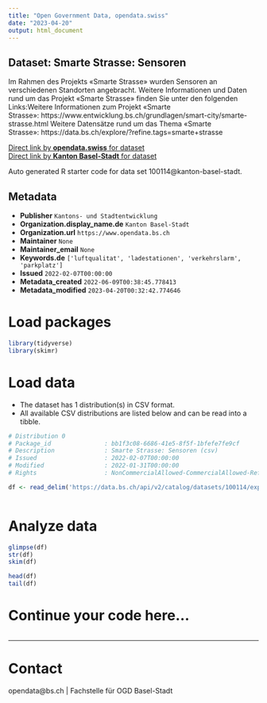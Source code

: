 ```yaml
---
title: "Open Government Data, opendata.swiss"
date: "2023-04-20"
output: html_document
---
```


## Dataset: Smarte Strasse: Sensoren

Im Rahmen des Projekts «Smarte Strasse» wurden Sensoren an verschiedenen Standorten angebracht. Weitere Informationen und Daten rund um das Projekt «Smarte Strasse» finden Sie unter den folgenden Links:Weitere Informationen zum Projekt «Smarte Strasse»: https://www.entwicklung.bs.ch/grundlagen/smart-city/smarte-strasse.html Weitere Datensätze rund um das Thema «Smarte Strasse»: https://data.bs.ch/explore/?refine.tags=smarte+strasse 

[Direct link by **opendata.swiss** for dataset](https://opendata.swiss/de/dataset/smarte-strasse-sensoren)<br>
[Direct link by **Kanton Basel-Stadt** for dataset](https://data.bs.ch/explore/dataset/100114/)

Auto generated R starter code for data set 100114@kanton-basel-stadt.

## Metadata

- **Publisher** `Kantons- und Stadtentwicklung`
- **Organization.display_name.de** `Kanton Basel-Stadt`
- **Organization.url** `https://www.opendata.bs.ch`
- **Maintainer** `None`
- **Maintainer_email** `None`
- **Keywords.de** `['luftqualitat', 'ladestationen', 'verkehrslarm', 'parkplatz']`
- **Issued** `2022-02-07T00:00:00`
- **Metadata_created** `2022-06-09T00:38:45.778413`
- **Metadata_modified** `2023-04-20T00:32:42.774646`


# Load packages

```r

library(tidyverse)
library(skimr)

```

# Load data

-   The dataset has 1 distribution(s) in CSV format.
-   All available CSV distributions are listed below and can be read into a tibble.

```r

# Distribution 0
# Package_id               : bb1f3c08-6686-41e5-8f5f-1bfefe7fe9cf
# Description              : Smarte Strasse: Sensoren (csv)
# Issued                   : 2022-02-07T00:00:00
# Modified                 : 2022-01-31T00:00:00
# Rights                   : NonCommercialAllowed-CommercialAllowed-ReferenceNotRequired

df <- read_delim('https://data.bs.ch/api/v2/catalog/datasets/100114/exports/csv')



```

# Analyze data

```r

glimpse(df)
str(df)
skim(df)

head(df)
tail(df)

```

# Continue your code here...

```r

```

------------------------------------------------------------------------

# Contact

opendata@bs.ch | Fachstelle für OGD Basel-Stadt
